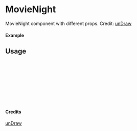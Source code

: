 
<Meta of={MovieNight} title="unDraw/MovieNight" />

# MovieNight

MovieNight component with different props.
Credit: [unDraw](https://undraw.co/illustrations)

#### Example

<Canvas of={MovieNight.Primary} />

## Usage

```ts
import { MovieNight } from "yadl-ui";

const Example = () => {
  return (
      <MovieNight />
  );
};

export default Example;
```

#### Credits
[unDraw](https://undraw.co/illustrations)
